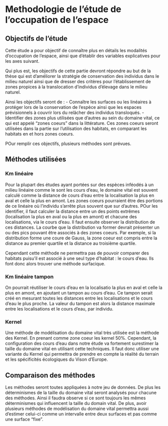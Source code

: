 # Methodologie de l'étude de l'occupation de l'espace

## Objectifs de l'étude

Cette étude a pour objectif de connaître plus en détails les modalités d'occupation de l'espace, ainsi que d'établir des variables explicatives pour les axes suivant.

Qui plus est, les objectifs de cette partie devront répondre au but de la thèse qui est d'améliorer la stratégie de conservation des individus dans le milieu naturel ainsi que de dresser des critères pour l'établissement de zones propices à la translocation d'individus d'élevage dans le milieu naturel.

Ainsi les objectifs seront de :
- Connaître les surfaces ou les linéaires à protéger lors de la conservation de l'espèce ainsi que les espaces prévisionnels à couvrir lors du relâcher des individus transloqués. 
- Identifier des zones plus utilisées que d'autres au sein du domaine vital, ce qui est appelé "zones coeurs" dans la littérature. Ces zones coeurs seront utilisées dans la partie sur l'utilisation des habitats, en comparant les habitats en et hors zones coeurs. 

POur remplir ces objectifs, plusieurs méthodes sont prévues.

## Méthodes utilisées

### Km linéaire

Pour la plupart des études ayant portées sur des espèces inféodés à un milieu linéaire comme le sont les cours d'eau, le domaine vital est souvent calculé comme la distance de cours d'eau entre la localisation la plus en aval et celle la plus en amont.
Les zones coeurs pourraient être des portions de ce linéaire où l'individu s'arrête plus souvent que sur d'autres. POur les identifier, il faut calculer la distance entre un des points extrêmes (localisation la plus en aval ou la plus en amont) et chacune des localisations, via le cours d'eau. Il faut ensuite observer la distribution de ces distances. La courbe que la distribution va former devrait présenter un ou des pics pouvant être associés à des zones coeurs. Par exemple, si la distribution forme une coure de Gauss, la zone coeur est compris entre la distance au premier quartile et la distance au troisième quartile.

Cependant cette méthode ne permettra pas de pouvoir comparer des habitats puisu'il est associé à une seul type d'habitat : le cours d'eau. Ils font donc alors trouver une méthode surfacique.

### Km linéaire tampon

On pourrait réutiliser le cours d'eau en la localisatio la plus en aval et celle la plus en amont, en ajoutant un tampon au cours d'eau. Ce tampon serait créé en mesurant toutes les distances entre les localisations et le cours d'eau le plus proche. La valeur du tampon est alors la distance maximale entre les localisations et le cours d'eau, par individu. 

### Kernel

Une méthode de modélisation du domaine vital très utilisée est la méthode des Kernel. En prenant comme zone coeur les kernel 50%. Cependant, la configuration des cours d'eau dans notre étude va fortement surestimer la taille du domaine vital en utilisant cette techniques. Il faut donc utiliser une variante du Kernel qui permettra de prendre en compte la réalité du terrain et les spécificités écologiques du Vison d'Europe. 

## Comparaison des méthodes

Les méthodes seront toutes appliquées à notre jeu de données. De plus les déterminismes de la taille du domaine vital seront analysés pour chacune des méthodes. Ainsi il faudra observe si ce sont toujours les mêmes déterminismes qui influencent la taille du domain vital. De plus, avoir plusieurs méthodes de modélisation du domaine vital permettra aussi d'estimer celui-ci comme un intervalle entre deux surfaces et pas comme une surface "fixe".